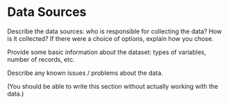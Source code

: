 # Data Sources

Describe the data sources: who is responsible for collecting the data? How is it collected? If there were a choice of options, explain how you chose.

Provide some basic information about the dataset: types of variables, number of records, etc.

Describe any known issues / problems about the data.

(You should be able to write this section without actually working with the data.)